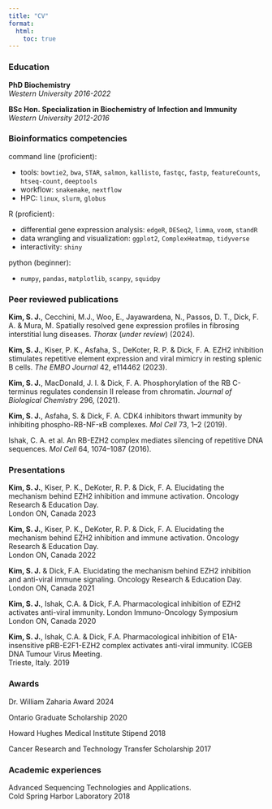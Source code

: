 ---
title: "CV"
format:
  html: 
    toc: true
---

### Education

**PhD Biochemistry** <br> *Western University* [*2016-2022*]{.cvdate}

**BSc Hon. Specialization in Biochemistry of Infection and Immunity** <br> *Western University* [*2012-2016*]{.cvdate}

### Bioinformatics competencies

command line (proficient):

  - tools: `bowtie2`, `bwa`, `STAR`, `salmon`, `kallisto`, `fastqc`, `fastp`, `featureCounts`, `htseq-count`, `deeptools`
  - workflow: `snakemake`, `nextflow`
  - HPC: `linux`, `slurm`, `globus`
  
R (proficient): 

  - differential gene expression analysis: `edgeR`, `DESeq2`, `limma`, `voom`, `standR`
  - data wrangling and visualization: `ggplot2`, `ComplexHeatmap`, `tidyverse`
  - interactivity: `shiny`

python (beginner):

  - `numpy`, `pandas`, `matplotlib`, `scanpy`, `squidpy`


### Peer reviewed publications

**Kim, S. J.**, Cecchini, M.J., Woo, E., Jayawardena, N., Passos, D. T., Dick, F. A. & Mura, M. Spatially resolved gene expression profiles in fibrosing interstitial lung diseases. *Thorax* (*under review*) (2024).

**Kim, S. J.**, Kiser, P. K., Asfaha, S., DeKoter, R. P. & Dick, F. A. EZH2 inhibition stimulates repetitive element expression and viral mimicry in resting splenic B cells. *The EMBO Journal* 42, e114462 (2023).

**Kim, S. J.**, MacDonald, J. I. & Dick, F. A. Phosphorylation of the RB C-terminus regulates condensin II release from chromatin. *Journal of Biological Chemistry* 296, (2021).

**Kim, S. J.**, Asfaha, S. & Dick, F. A. CDK4 inhibitors thwart immunity by inhibiting phospho-RB-NF-κB complexes. *Mol Cell* 73, 1–2 (2019).

Ishak, C. A. et al. An RB-EZH2 complex mediates silencing of repetitive DNA sequences. *Mol Cell* 64, 1074–1087 (2016).

### Presentations

**Kim, S. J.**, Kiser, P. K., DeKoter, R. P. & Dick, F. A. Elucidating the mechanism behind EZH2 inhibition and immune activation. Oncology Research & Education Day. <br> London ON, Canada [2023]{.cvdate}

**Kim, S. J.**, Kiser, P. K., DeKoter, R. P. & Dick, F. A. Elucidating the mechanism behind EZH2 inhibition and immune activation. Oncology Research & Education Day. <br> London ON, Canada	[2022]{.cvdate}

**Kim, S. J.** & Dick, F.A. Elucidating the mechanism behind EZH2 inhibition and anti-viral immune signaling. Oncology Research & Education Day. <br> London ON, Canada			    [2021]{.cvdate}

**Kim, S. J.**, Ishak, C.A. & Dick, F.A. Pharmacological inhibition of EZH2 activates anti-viral immunity. London Immuno-Oncology Symposium
<br> London ON, Canada [2020]{.cvdate}

**Kim, S. J.**, Ishak, C.A. & Dick, F.A. Pharmacological inhibition of E1A-insensitive pRB-E2F1-EZH2 complex activates anti-viral immunity. ICGEB DNA Tumour Virus Meeting. <br> Trieste, Italy.	[2019]{.cvdate}

### Awards

Dr. William Zaharia Award [2024]{.cvdate}

Ontario Graduate Scholarship [2020]{.cvdate}

Howard Hughes Medical Institute Stipend [2018]{.cvdate}

Cancer Research and Technology Transfer Scholarship [2017]{.cvdate}

### Academic experiences
Advanced Sequencing Technologies and Applications. <br> Cold Spring Harbor Laboratory [2018]{.cvdate}